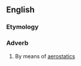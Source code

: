 ==English==

===Etymology===
{{suffix|en|aerostatic|ally}}

===Adverb===
{{en-adv|-}}

# By means of [[aerostatics]]